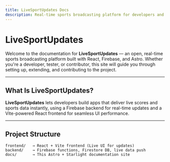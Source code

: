 ```yaml
---
title: LiveSportUpdates Docs
description: Real-time sports broadcasting platform for developers and contributors.
---
```


# LiveSportUpdates

Welcome to the documentation for **LiveSportUpdates** — an open, real-time sports broadcasting platform built with React, Firebase, and Astro. Whether you're a developer, tester, or contributor, this site will guide you through setting up, extending, and contributing to the project.

---

## What Is LiveSportUpdates?

**LiveSportUpdates** lets developers build apps that deliver live scores and sports data instantly, using a Firebase backend for real-time updates and a Vite-powered React frontend for seamless UI performance.

---

## Project Structure

```plaintext
frontend/   → React + Vite frontend (Live UI for updates)
backend/    → Firebase functions, Firestore DB, live data push
docs/       → This Astro + Starlight documentation site
```

